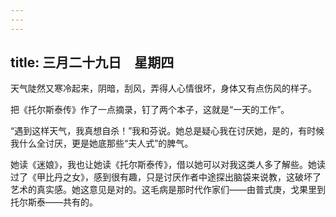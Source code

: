 ```yaml
---
---
---
```

title: 三月二十九日　星期四
---




天气陡然又寒冷起来，阴暗，刮风，弄得人心情很坏，身体又有点伤风的样子。

把《托尔斯泰传》作了一点摘录，钉了两个本子，这就是“一天的工作”。

“遇到这样天气，我真想自杀！”我和芬说。她总是疑心我在讨厌她，是的，有时候我什么全讨厌，更是她底那些“夫人式”的脾气。

她读《迷娘》，我也让她读《托尔斯泰传》，借以她可以对我这类人多了解些。她读过了《甲比丹之女》，感到很有趣，只是讨厌作者中途探出脑袋来说教，这破坏了艺术的真实感。她这意见是对的。这毛病是那时代作家们——由普式庚，戈果里到托尔斯泰——共有的。